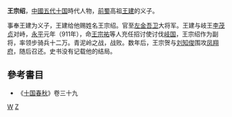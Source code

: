 '''王宗绍'''，[[中國|中國]][[五代十国|五代十国]]時代人物，[[前蜀|前蜀]]高祖[[王建_(前蜀)|王建]]的义子。

事奉王建为义子，王建给他赐姓名王宗绍。官至[[左金吾卫|左金吾卫]]大将军。王建与岐王[[李茂贞|李茂贞]]对峙，[[永平_(前蜀)|永平]]元年（911年），命[[王宗祐|王宗祐]]等人充任招讨使讨伐[[岐国|岐国]]，王宗绍作为副将，率领步骑兵十二万。青泥岭之战，战败。数年后，王宗贺与[[刘知俊|刘知俊]]围攻[[凤翔府|凤翔府]]，随后召还。史书没有记载他的结局。

==參考書目==
*《[[十国春秋|十国春秋]]》卷三十九
[[Category:前蜀官员|W]]
[[Category:王姓|Z]]